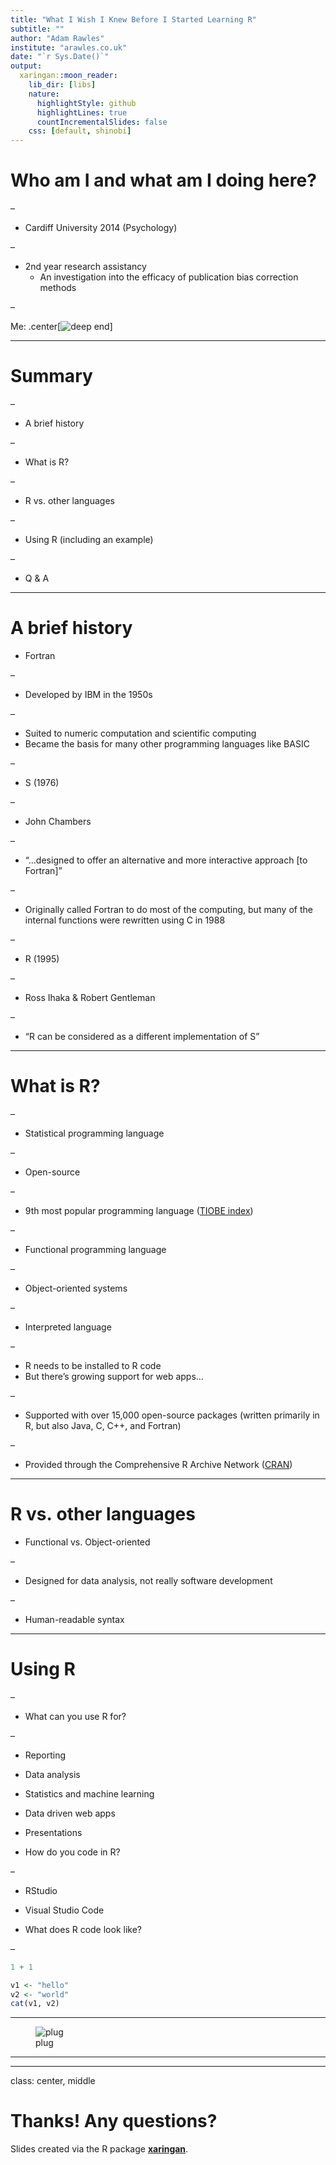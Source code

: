 ```yaml
---
title: "What I Wish I Knew Before I Started Learning R"
subtitle: ""
author: "Adam Rawles"
institute: "arawles.co.uk"
date: "`r Sys.Date()`"
output:
  xaringan::moon_reader:
    lib_dir: [libs]
    nature:
      highlightStyle: github
      highlightLines: true
      countIncrementalSlides: false
    css: [default, shinobi]
---
```


# Who am I and what am I doing here?

--

- Cardiff University 2014 (Psychology)

--

- 2nd year research assistancy
    - An investigation into the efficacy of publication bias correction methods
    
--

Me:
.center[![deep end](resources/deep_end.gif)]

---

# Summary

--

- A brief history

--

- What is R?

--

- R vs. other languages

--

- Using R (including an example)

--

- Q & A

---

# A brief history

- Fortran

--

   - Developed by IBM in the 1950s
   
--

   - Suited to numeric computation and scientific computing
   - Became the basis for many other programming languages like BASIC
   
--

- S (1976)

--

   - John Chambers
   
--

   - "...designed to offer an alternative and more interactive approach [to Fortran]"
   
--

   - Originally called Fortran to do most of the computing, but many of the internal functions were rewritten using C in 1988
   
--

- R (1995)

--

   - Ross Ihaka & Robert Gentleman
   
--

   - "R can be considered as a different implementation of S"

---

# What is R?


--

- Statistical programming language

--

- Open-source

--

- 9th most popular programming language ([TIOBE index](https://en.wikipedia.org/wiki/TIOBE_index]))

--

- Functional programming language

--

   - Object-oriented systems
   
--

- Interpreted language

--

  - R needs to be installed to R code
  - But there's growing support for web apps...
  
--

- Supported with over 15,000 open-source packages (written primarily in R, but also Java, C, C++, and Fortran)

--

   - Provided through the Comprehensive R Archive Network ([CRAN](https://cran.r-project.org/))


---

# R vs. other languages

- Functional vs. Object-oriented

--

- Designed for data analysis, not really software development

--

- Human-readable syntax

---


# Using R

--

- What can you use R for?

--

   - Reporting
   - Data analysis
   - Statistics and machine learning
   - Data driven web apps
   - Presentations

- How do you code in R?

--

   - RStudio
   - Visual Studio Code
   
- What does R code look like?

--

```r
1 + 1
```

```r

v1 <- "hello"
v2 <- "world"
cat(v1, v2)

```
---

![plug](resources/plug.svg)


---



---

class: center, middle

# Thanks! Any questions?

Slides created via the R package [**xaringan**](https://github.com/yihui/xaringan).


